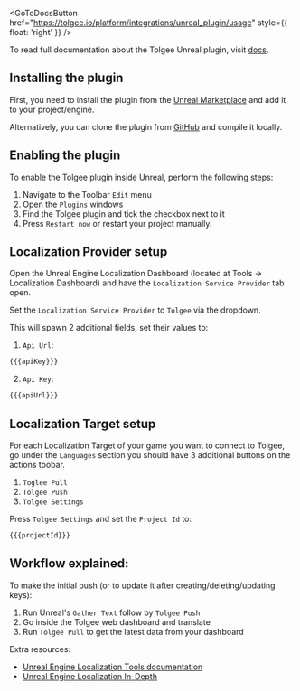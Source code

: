 
<GoToDocsButton
  href="https://tolgee.io/platform/integrations/unreal_plugin/usage"
  style={{ float: 'right' }}
/>

To read full documentation about the Tolgee Unreal plugin, visit [docs](https://tolgee.io/platform/integrations/unreal_plugin/usage).

## Installing the plugin

First, you need to install the plugin from the [Unreal Marketplace](https://www.unrealengine.com/marketplace/en-US/product/2757e202f8f3408bbf66f65d26223398) and add it to your project/engine.

Alternatively, you can clone the plugin from [GitHub](https://github.com/tolgee/tolgee-unreal) and compile it locally.

## Enabling the plugin

To enable the Tolgee plugin inside Unreal, perform the following steps:

1. Navigate to the Toolbar `Edit` menu
1. Open the `Plugins` windows
1. Find the Tolgee plugin and tick the checkbox next to it
1. Press `Restart now` or restart your project manually.

## Localization Provider setup

Open the Unreal Engine Localization Dashboard (located at Tools → Localization Dashboard) and have the `Localization Service Provider` tab open.

Set the `Localization Service Provider` to `Tolgee` via the dropdown.

This will spawn 2 additional fields, set their values to:

1. `Api Url`:

```sh
{{{apiKey}}}
```

2. `Api Key`:

```sh
{{{apiUrl}}}
```

## Localization Target setup

For each Localization Target of your game you want to connect to Tolgee, go under the `Languages` section you should have 3 additional buttons on the actions toobar.

1. `Toglee Pull`
2. `Tolgee Push`
3. `Tolgee Settings`

Press `Tolgee Settings` and set the `Project Id` to:

```sh
{{{projectId}}}
```

## Workflow explained:

To make the initial push (or to update it after creating/deleting/updating keys):

1. Run Unreal's `Gather Text` follow by `Tolgee Push`
2. Go inside the Tolgee web dashboard and translate
3. Run `Tolgee Pull` to get the latest data from your dashboard

Extra resources:
- [Unreal Engine Localization Tools documentation](https://dev.epicgames.com/documentation/en-us/unreal-engine/localization-tools-in-unreal-engine)
- [Unreal Engine Localization In-Depth](https://dev.epicgames.com/community/learning/tutorials/zwPJ/unreal-engine-localization-in-depth)
